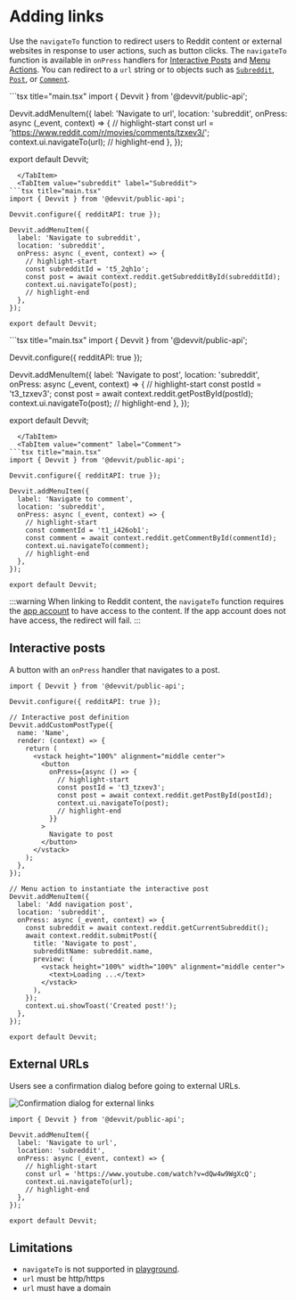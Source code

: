 
# Adding links

Use the `navigateTo` function to redirect users to Reddit content or external websites in response to user actions, such as button clicks. The `navigateTo` function is available in `onPress` handlers for [Interactive Posts](/docs/interactive_posts.md) and [Menu Actions](/docs/capabilities/menu-actions.mdx). You can redirect to a `url` string or to objects such as [`Subreddit`](/docs/api/redditapi/classes/models.Subreddit.md), [`Post`](/docs/api/redditapi/classes/models.Post.md), or [`Comment`](/docs/api/redditapi/classes/models.Comment.md).

<Tabs>
  <TabItem value="url" label="URL" default>
```tsx title="main.tsx"
import { Devvit } from '@devvit/public-api';

Devvit.addMenuItem({
  label: 'Navigate to url',
  location: 'subreddit',
  onPress: async (_event, context) => {
    // highlight-start
    const url = 'https://www.reddit.com/r/movies/comments/tzxev3/';
    context.ui.navigateTo(url);
    // highlight-end
  },
});

export default Devvit;
```
  </TabItem>
  <TabItem value="subreddit" label="Subreddit">
```tsx title="main.tsx"
import { Devvit } from '@devvit/public-api';

Devvit.configure({ redditAPI: true });

Devvit.addMenuItem({
  label: 'Navigate to subreddit',
  location: 'subreddit',
  onPress: async (_event, context) => {
    // highlight-start
    const subredditId = 't5_2qh1o';
    const post = await context.reddit.getSubredditById(subredditId);
    context.ui.navigateTo(post);
    // highlight-end
  },
});

export default Devvit;
```
  </TabItem>
  <TabItem value="post" label="Post">
```tsx title="main.tsx"
import { Devvit } from '@devvit/public-api';

Devvit.configure({ redditAPI: true });

Devvit.addMenuItem({
  label: 'Navigate to post',
  location: 'subreddit',
  onPress: async (_event, context) => {
    // highlight-start
    const postId = 't3_tzxev3';
    const post = await context.reddit.getPostById(postId);
    context.ui.navigateTo(post);
    // highlight-end
  },
});

export default Devvit;
```
  </TabItem>
  <TabItem value="comment" label="Comment">
```tsx title="main.tsx"
import { Devvit } from '@devvit/public-api';

Devvit.configure({ redditAPI: true });

Devvit.addMenuItem({
  label: 'Navigate to comment',
  location: 'subreddit',
  onPress: async (_event, context) => {
    // highlight-start
    const commentId = 't1_i426ob1';
    const comment = await context.reddit.getCommentById(commentId);
    context.ui.navigateTo(comment);
    // highlight-end
  },
});

export default Devvit;
```
  </TabItem>
</Tabs>

:::warning
When linking to Reddit content, the `navigateTo` function requires the [app account](/docs/about_devvit.md#app-account) to have access to the content. If the app account does not have access, the redirect will fail.
:::

## Interactive posts
A button with an `onPress` handler that navigates to a post.

```tsx title="main.tsx"
import { Devvit } from '@devvit/public-api';

Devvit.configure({ redditAPI: true });

// Interactive post definition
Devvit.addCustomPostType({
  name: 'Name',
  render: (context) => {
    return (
      <vstack height="100%" alignment="middle center">
        <button
          onPress={async () => {
            // highlight-start
            const postId = 't3_tzxev3';
            const post = await context.reddit.getPostById(postId);
            context.ui.navigateTo(post);
            // highlight-end
          }}
        >
          Navigate to post
        </button>
      </vstack>
    );
  },
});

// Menu action to instantiate the interactive post
Devvit.addMenuItem({
  label: 'Add navigation post',
  location: 'subreddit',
  onPress: async (_event, context) => {
    const subreddit = await context.reddit.getCurrentSubreddit();
    await context.reddit.submitPost({
      title: 'Navigate to post',
      subredditName: subreddit.name,
      preview: (
        <vstack height="100%" width="100%" alignment="middle center">
          <text>Loading ...</text>
        </vstack>
      ),
    });
    context.ui.showToast('Created post!');
  },
});

export default Devvit;
```

## External URLs

Users see a confirmation dialog before going to external URLs.

![Confirmation dialog for external links](../assets/capabilities/adding-links/adding-links-external-link-dialog.png)

```tsx title="main.tsx"
import { Devvit } from '@devvit/public-api';

Devvit.addMenuItem({
  label: 'Navigate to url',
  location: 'subreddit',
  onPress: async (_event, context) => {
    // highlight-start
    const url = 'https://www.youtube.com/watch?v=dQw4w9WgXcQ';
    context.ui.navigateTo(url);
    // highlight-end
  },
});

export default Devvit;
```

## Limitations

- `navigateTo` is not supported in [playground](https://developers.reddit.com/play).
- `url` must be http/https
- `url` must have a domain
